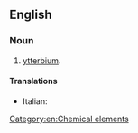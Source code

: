 ==English==

===Noun===
{{en-noun|-}}

# {{non-gloss definition|A former name of}} [[ytterbium]].

====Translations====
{{trans-top|former name of ytterbium}}
* Italian: {{t|it|neoitterbio|m}}
{{trans-mid}}
{{trans-bottom}}

[[Category:en:Chemical elements]]